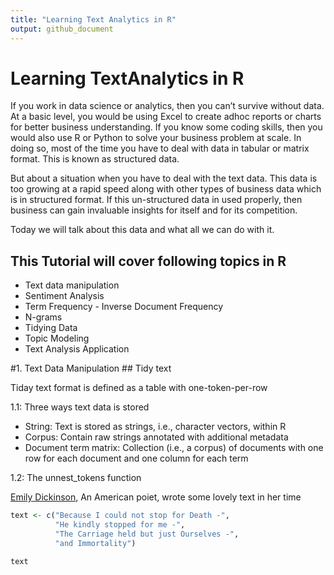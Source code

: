 ```yaml
---
title: "Learning Text Analytics in R"
output: github_document
---
```



# Learning TextAnalytics in R

If you work in data science or analytics, then you can't survive without data. At a basic level, you would be using Excel to create adhoc reports or charts for better business understanding. If you know some coding skills, then you would  also use R or Python to solve your business problem at scale. In doing so, most of the time you have to deal with data in tabular or matrix format. This is known as structured data.

But about a situation when you have to deal with the text data. This data is too growing at a rapid speed along with other types of business data which is in structured format. If this un-structured data in used properly, then business can gain invaluable insights for itself and for its competition.  

Today we will talk about this data and what all we can do with it. 

## This Tutorial will cover following topics in R 


- Text data manipulation
- Sentiment Analysis
- Term Frequency - Inverse Document Frequency
- N-grams
- Tidying Data
- Topic Modeling
- Text Analysis Application


#1. Text Data Manipulation
## Tidy text 

Tiday text format is defined as a table with one-token-per-row

1.1:  Three ways text data is stored 

- String: Text is stored as strings, i.e., character vectors, within R
- Corpus: Contain raw strings annotated with additional metadata 
- Document term matrix: Collection (i.e., a corpus) of documents with one row for each document and one column for each term

1.2: The unnest_tokens function

[Emily Dickinson](https://en.wikipedia.org/wiki/Emily_Dickinson), An American poiet, wrote some lovely text in her time


```r
text <- c("Because I could not stop for Death -",
          "He kindly stopped for me -",
          "The Carriage held but just Ourselves -",
          "and Immortality")

text
```












